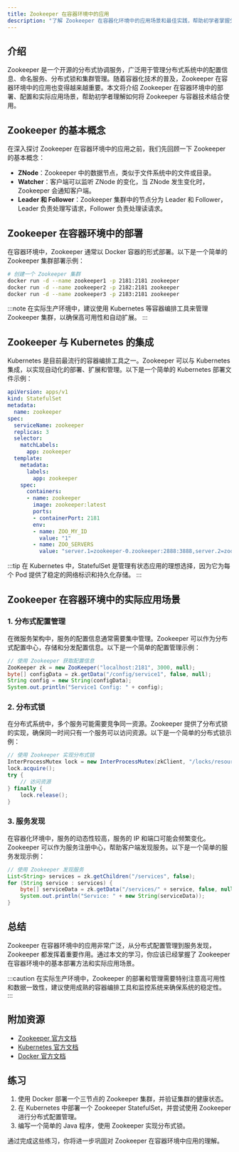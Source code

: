 ```yaml
---
title: Zookeeper 在容器环境中的应用
description: "了解 Zookeeper 在容器化环境中的应用场景和最佳实践，帮助初学者掌握分布式协调服务在容器中的部署与管理。"
---
```


## 介绍

Zookeeper 是一个开源的分布式协调服务，广泛用于管理分布式系统中的配置信息、命名服务、分布式锁和集群管理。随着容器化技术的普及，Zookeeper 在容器环境中的应用也变得越来越重要。本文将介绍 Zookeeper 在容器环境中的部署、配置和实际应用场景，帮助初学者理解如何将 Zookeeper 与容器技术结合使用。

## Zookeeper 的基本概念

在深入探讨 Zookeeper 在容器环境中的应用之前，我们先回顾一下 Zookeeper 的基本概念：

- **ZNode**：Zookeeper 中的数据节点，类似于文件系统中的文件或目录。
- **Watcher**：客户端可以监听 ZNode 的变化，当 ZNode 发生变化时，Zookeeper 会通知客户端。
- **Leader 和 Follower**：Zookeeper 集群中的节点分为 Leader 和 Follower，Leader 负责处理写请求，Follower 负责处理读请求。

## Zookeeper 在容器环境中的部署

在容器环境中，Zookeeper 通常以 Docker 容器的形式部署。以下是一个简单的 Zookeeper 集群部署示例：

```bash
# 创建一个 Zookeeper 集群
docker run -d --name zookeeper1 -p 2181:2181 zookeeper
docker run -d --name zookeeper2 -p 2182:2181 zookeeper
docker run -d --name zookeeper3 -p 2183:2181 zookeeper
```

:::note
在实际生产环境中，建议使用 Kubernetes 等容器编排工具来管理 Zookeeper 集群，以确保高可用性和自动扩展。
:::

## Zookeeper 与 Kubernetes 的集成

Kubernetes 是目前最流行的容器编排工具之一。Zookeeper 可以与 Kubernetes 集成，以实现自动化的部署、扩展和管理。以下是一个简单的 Kubernetes 部署文件示例：

```yaml
apiVersion: apps/v1
kind: StatefulSet
metadata:
  name: zookeeper
spec:
  serviceName: zookeeper
  replicas: 3
  selector:
    matchLabels:
      app: zookeeper
  template:
    metadata:
      labels:
        app: zookeeper
    spec:
      containers:
      - name: zookeeper
        image: zookeeper:latest
        ports:
        - containerPort: 2181
        env:
        - name: ZOO_MY_ID
          value: "1"
        - name: ZOO_SERVERS
          value: "server.1=zookeeper-0.zookeeper:2888:3888,server.2=zookeeper-1.zookeeper:2888:3888,server.3=zookeeper-2.zookeeper:2888:3888"
```

:::tip
在 Kubernetes 中，StatefulSet 是管理有状态应用的理想选择，因为它为每个 Pod 提供了稳定的网络标识和持久化存储。
:::

## Zookeeper 在容器环境中的实际应用场景

### 1. 分布式配置管理

在微服务架构中，服务的配置信息通常需要集中管理。Zookeeper 可以作为分布式配置中心，存储和分发配置信息。以下是一个简单的配置管理示例：

```java
// 使用 Zookeeper 获取配置信息
ZooKeeper zk = new ZooKeeper("localhost:2181", 3000, null);
byte[] configData = zk.getData("/config/service1", false, null);
String config = new String(configData);
System.out.println("Service1 Config: " + config);
```

### 2. 分布式锁

在分布式系统中，多个服务可能需要竞争同一资源。Zookeeper 提供了分布式锁的实现，确保同一时间只有一个服务可以访问资源。以下是一个简单的分布式锁示例：

```java
// 使用 Zookeeper 实现分布式锁
InterProcessMutex lock = new InterProcessMutex(zkClient, "/locks/resource1");
lock.acquire();
try {
    // 访问资源
} finally {
    lock.release();
}
```

### 3. 服务发现

在容器化环境中，服务的动态性较高，服务的 IP 和端口可能会频繁变化。Zookeeper 可以作为服务注册中心，帮助客户端发现服务。以下是一个简单的服务发现示例：

```java
// 使用 Zookeeper 发现服务
List<String> services = zk.getChildren("/services", false);
for (String service : services) {
    byte[] serviceData = zk.getData("/services/" + service, false, null);
    System.out.println("Service: " + new String(serviceData));
}
```

## 总结

Zookeeper 在容器环境中的应用非常广泛，从分布式配置管理到服务发现，Zookeeper 都发挥着重要作用。通过本文的学习，你应该已经掌握了 Zookeeper 在容器环境中的基本部署方法和实际应用场景。

:::caution
在实际生产环境中，Zookeeper 的部署和管理需要特别注意高可用性和数据一致性，建议使用成熟的容器编排工具和监控系统来确保系统的稳定性。
:::

## 附加资源

- [Zookeeper 官方文档](https://zookeeper.apache.org/doc/current/)
- [Kubernetes 官方文档](https://kubernetes.io/docs/home/)
- [Docker 官方文档](https://docs.docker.com/)

## 练习

1. 使用 Docker 部署一个三节点的 Zookeeper 集群，并验证集群的健康状态。
2. 在 Kubernetes 中部署一个 Zookeeper StatefulSet，并尝试使用 Zookeeper 进行分布式配置管理。
3. 编写一个简单的 Java 程序，使用 Zookeeper 实现分布式锁。

通过完成这些练习，你将进一步巩固对 Zookeeper 在容器环境中应用的理解。